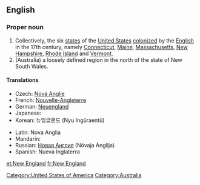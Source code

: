 ==English==
{{wikipedia}}
===Proper noun===
{{en-proper noun|sg=[[new|New]] [[England]]}}

# Collectively, the six [[state]]s of the [[United States]] [[colonize]]d by the [[English]] in the 17th century, namely [[Connecticut]], [[Maine]], [[Massachusetts]], [[New Hampshire]], [[Rhode Island]] and [[Vermont]].
# (Australia) a loosely defined region in the north of the state of New South Wales.

====Translations====
{{trans-top}}
* Czech: [[Nová Anglie]] {{f}}
* French: [[Nouvelle-Angleterre]] {{f}}
* German: [[Neuengland]]
* Japanese: {{t+|ニューイングランド|tr=Nyū Ingurando|sc=Jap}}
* Korean: 뉴잉글랜드 (Nyu Ingǔraentǔ)
{{trans-mid}}
* Latin: Nova Anglia {{f}}
* Mandarin: {{t|新英格蘭|tr=xīnyīnggélán|sc=Hani}}
* Russian: [[Новая Англия]] (Nóvaja Ánglija) {{f}}
* Spanish: Nueva Inglaterra {{f}}
{{trans-end}}

[[Category:United States of America]]
[[Category:Australia]]

[[et:New England]]
[[fr:New England]]